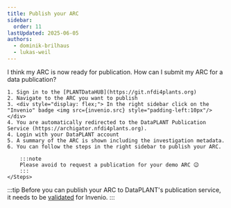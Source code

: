 ```yaml
---
title: Publish your ARC
sidebar:
  order: 11
lastUpdated: 2025-06-05
authors:
  - dominik-brilhaus
  - lukas-weil
---
```






<ViolaSays>
I think my ARC is now ready for publication.
How can I submit my ARC for a data publication? 
</ViolaSays>

<Card icon="gitlab" title="PLANTDataHUB">
    <Steps>

    1. Sign in to the [PLANTDataHUB](https://git.nfdi4plants.org)
    2. Navigate to the ARC you want to publish
    3. <div style="display: flex;"> In the right sidebar click on the "Invenio" badge <img src={invenio.src} style="padding-left:10px"/> </div>
    4. You are automatically redirected to the DataPLANT Publication Service (https://archigator.nfdi4plants.org).
    4. Login with your DataPLANT account
    5. A summary of the ARC is shown including the investigation metadata.
    6. You can follow the steps in the right sidebar to publish your ARC.
        
        :::note
        Please avoid to request a publication for your demo ARC 😉
        :::
    </Steps>
</Card>

:::tip
Before you can publish your ARC to DataPLANT's publication service, it needs to be [validated](/nfdi4plants.knowledgebase/start-here/validate-arc) for Invenio.
:::
